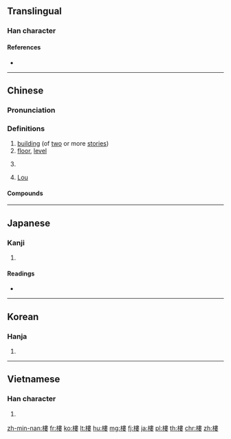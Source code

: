 {{also|楼|樓}}
==Translingual==

===Han character===
{{Han char|rn=75|rad=木|as=11|sn=15|four=45944|canj=DLWV|ids=⿰木婁}}

====References====
* {{Han ref|kx=0549.310|dkj=15430|dj=0937.240|hdz=21279.040|uh=6A13|ud=27155|bh=BCD3|bd=48339}}

----

==Chinese==
{{zh-forms|s=楼}}

===Pronunciation===
{{zh-pron
|m=lóu
|c=lau4
|h=pfs=lèu
|mn=lâu
|w=3leu
|ma=y
|mc=y
|oc=y
|cat=n,cl,pn
}}

===Definitions===
{{zh-hanzi}}

# [[building]] (of [[two]] or more [[stories]])
# [[floor]], [[level]]
# {{rfdef|lang=zh}}
#: {{zh-usex|9 樓|'''comment''' #9}}
# {{surname|lang=zh}} [[Lou]]

====Compounds====
{{der5
|{{zh-l|樓板}}
|{{zh-l|樓層}}
|{{zh-l|樓道}}
|{{zh-l|樓頂}}
|{{zh-l|樓房}}
|{{zh-l|樓閣}}
|{{zh-l|樓上}}
|{{zh-l|樓臺}}
|{{zh-l|樓梯}}
|{{zh-l|樓下}}
}}

{{zh-cat|Beginning}}

----

==Japanese==

===Kanji===
{{ja-kanji|grade=|rs=木11}}

# {{defn|lang=ja|sort=木11}}

====Readings====
* {{ja-readings|on=[[ろう]] (rō)|kun=[[たかどの]] (takadono)}}

----

==Korean==

===Hanja===
{{ko-hanja|hangeul=[[루]], [[누]]|eumhun=|mr=ru, nu|y=lwu, nwu}}

# {{defn|lang=ko|sort=木11}}

----

==Vietnamese==

===Han character===
{{vi-hantu|[[lâu]], [[lầu]]|rs=木11}}

# {{defn|lang=vi|sort=木11}}

[[zh-min-nan:樓]]
[[fr:樓]]
[[ko:樓]]
[[lt:樓]]
[[hu:樓]]
[[mg:樓]]
[[fj:樓]]
[[ja:樓]]
[[pl:樓]]
[[th:樓]]
[[chr:樓]]
[[zh:樓]]